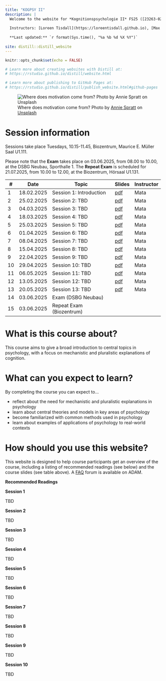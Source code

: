 ```yaml
---
title: "KOGPSY II"
description: |
  Welcome to the website for *Kognitionspsychologie II* FS25 ([23263-02](https://vorlesungsverzeichnis.unibas.ch/de/vorlesungsverzeichnis?id=288841))
  
  Instructors: [Loreen Tisdall](https://loreentisdall.github.io), [Max Theisen](https://psychologie.unibas.ch/de/personen/maximilian-theisen/), [Rui Mata](https://psychologie.unibas.ch/de/personen/rui-mata/about-me/), University of Basel
  
  **Last updated:** `r format(Sys.time(), "%a %b %d %X %Y")`
  
site: distill::distill_website
---
```


```r
knitr::opts_chunk$set(echo = FALSE)

# Learn more about creating websites with Distill at:
# https://rstudio.github.io/distill/website.html

# Learn more about publishing to GitHub Pages at:
# https://rstudio.github.io/distill/publish_website.html#github-pages

```

![Where does motivation come from? <span>Photo by <a href="https://unsplash.com/@anniespratt?utm_content=creditCopyText&utm_medium=referral&utm_source=unsplash">Annie Spratt</a> on <a href="https://unsplash.com/photos/a-piece-of-paper-with-a-message-written-on-it-0Qo_Nn5wLOc?utm_content=creditCopyText&utm_medium=referral&utm_source=unsplash">Unsplash</a></span>](photos/annie-spratt-0Qo_Nn5wLOc-unsplash.jpg)

# Session information

Sessions take place Tuesdays, 10.15-11.45, Biozentrum, Maurice E. Müller Saal U1.111. 

Please note that the **Exam** takes place on 03.06.2025, from	08.00 to 10.00, at the DSBG Neubau, Sporthalle 1. The **Repeat Exam** is scheduled for 21.07.2025, from	10.00 to 12.00, at the Biozentrum, Hörsaal U1.131. 

::: l-body
| # | Date     | Topic                         | Slides | Instructor |
|---| ---------|-------------------------------|--------| ------- |
| 1 | 18.02.2025 | Session 1: Introduction | [pdf](index.html) | Mata |
| 2 | 25.02.2025 | Session 2: TBD | [pdf](index.html) | Mata |
| 3 | 04.03.2025 | Session 3: TBD | [pdf](index.html)  | Mata |
| 4 | 18.03.2025 | Session 4: TBD | [pdf](index.html) | Mata |
| 5 | 25.03.2025 | Session 5: TBD | [pdf](index.html) | Mata |
| 6 | 01.04.2025 | Session 6: TBD | [pdf](index.html) | Mata |
| 7 | 08.04.2025 | Session 7: TBD | [pdf](index.html) | Mata |
| 8 | 15.04.2025 | Session 8: TBD | [pdf](index.html) | Mata |
| 9 | 22.04.2025 | Session 9: TBD | [pdf](index.html) | Mata |
|10 | 29.04.2025 | Session 10: TBD | [pdf](index.html)  | Mata |
|11 | 06.05.2025 | Session 11: TBD | [pdf](index.html) | Mata |
|12 | 13.05.2025 | Session 12: TBD | [pdf](index.html)  | Mata |
|13 | 20.05.2025 | Session 13: TBD | [pdf](index.html) | Mata |
|14 | 03.06.2025 | Exam (DSBG Neubau) |  |  |
|15 | 03.06.2025 | Repeat Exam (Biozentrum)|  |  |
:::

# What is this course about?

This course aims to give a broad introduction to central topics in psychology, with a focus on mechanistic and pluralistic explanations of cognition. 

# What can you expect to learn?

By completing the course you can expect to...

- reflect about the need for mechanistic and pluralistic explanations in psychology
- learn about central theories and models in key areas of psychology
- become familiarized with common methods used in psychology
- learn about examples of applications of psychology to real-world contexts

# How should you use this website?

This website is designed to help course participants get an overview of the course, including a listing of recommended readings (see below) and the course slides (see table above). A [FAQ](https://adam.unibas.ch/goto_adam_crs_1847406.html) forum is available on ADAM. 

**Recommended Readings**

**Session 1**

TBD

**Session 2**

TBD

**Session 3**

TBD

**Session 4**

TBD

**Session 5**

TBD

**Session 6**

TBD

**Session 7**

TBD

**Session 8**

TBD

**Session 9**

TBD

**Session 10**

TBD